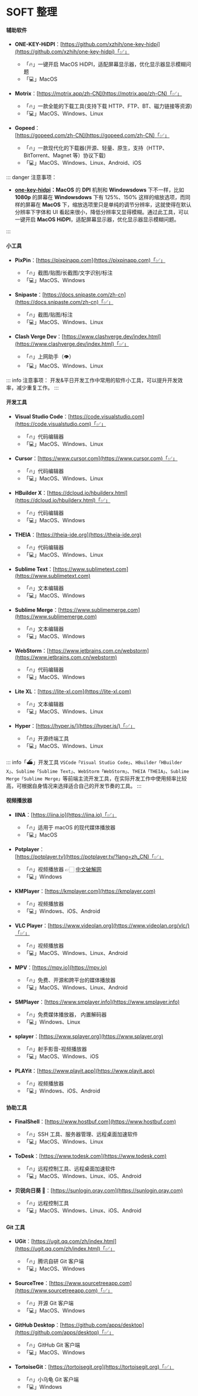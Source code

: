 # SOFT 整理

#### 辅助软件

-   **ONE-KEY-HiDPI**：[https://github.com/xzhih/one-key-hidpi](https://github.com/xzhih/one-key-hidpi)「✅」

    -   「🔥」一键开启 MacOS HiDPI，适配屏幕显示器，优化显示器显示模糊问题
    -   「💻」MacOS

-   **Motrix**：[https://motrix.app/zh-CN](https://motrix.app/zh-CN)「✅」

    -   「🔥」一款全能的下载工具(支持下载 HTTP、FTP、BT、磁力链接等资源)
    -   「💻」MacOS、Windows、Linux

-   **Gopeed**：[https://gopeed.com/zh-CN](https://gopeed.com/zh-CN)「✅」

    -   「🔥」一款现代化的下载器(开源、轻量、原生，支持（HTTP、BitTorrent、Magnet 等）协议下载)
    -   「💻」MacOS、Windows、Linux、Android、iOS

::: danger 注意事项：

-   [**one-key-hidpi**](https://github.com/xzhih/one-key-hidpi/blob/master/README-zh.md)**：MacOS** 的 **DPI** 机制和 **Windowsdows** 下不一样，比如 **1080p** 的屏幕在 **Windowsdows** 下有 125%、150% 这样的缩放选项，而同样的屏幕在 **MacOS** 下，缩放选项里只是单纯的调节分辨率，这就使得在默认分辨率下字体和 UI 看起来很小，降低分辨率又显得模糊。通过此工具，可以一键开启 **MacOS** **HiDPI**，适配屏幕显示器，优化显示器显示模糊问题。

:::

#### 小工具

-   **PixPin**：[https://pixpinapp.com](https://pixpinapp.com)「✅」

    -   「🔥」截图/贴图/长截图/文字识别/标注
    -   「💻」MacOS、Windows

-   **Snipaste**：[https://docs.snipaste.com/zh-cn](https://docs.snipaste.com/zh-cn)「✅」

    -   「🔥」截图/贴图/标注
    -   「💻」MacOS、Windows、Linux

-   **Clash Verge Dev**：[https://www.clashverge.dev/index.html](https://www.clashverge.dev/index.html)「✅」

    -   「🔥」上网助手（👁）
    -   「💻」MacOS、Windows、Linux

::: info 注意事项：
开发&平日开发工作中常用的软件小工具，可以提升开发效率，减少重复工作。
:::

#### 开发工具

-   **Visual Studio Code**：[https://code.visualstudio.com](https://code.visualstudio.com)「✅」

    -   「🔥」代码编辑器
    -   「💻」MacOS、Windows、Linux

-   **Cursor**：[https://www.cursor.com](https://www.cursor.com)「✅」

    -   「🔥」代码编辑器
    -   「💻」MacOS、Windows、Linux

-   **HBuilder X**：[https://dcloud.io/hbuilderx.html](https://dcloud.io/hbuilderx.html)「✅」

    -   「🔥」代码编辑器
    -   「💻」MacOS、Windows

-   **THEIA**：[https://theia-ide.org](https://theia-ide.org)

    -   「🔥」代码编辑器
    -   「💻」MacOS、Windows、Linux

-   **Sublime Text**：[https://www.sublimetext.com](https://www.sublimetext.com)

    -   「🔥」文本编辑器
    -   「💻」MacOS、Windows

-   **Sublime Merge**：[https://www.sublimemerge.com](https://www.sublimemerge.com)

    -   「🔥」文本编辑器
    -   「💻」MacOS、Windows

-   **WebStorm**：[https://www.jetbrains.com.cn/webstorm](https://www.jetbrains.com.cn/webstorm)

    -   「🔥」代码编辑器
    -   「💻」MacOS、Windows

-   **Lite XL**：[https://lite-xl.com](https://lite-xl.com)

    -   「🔥」文本编辑器
    -   「💻」MacOS、Windows、Linux

-   **Hyper**：[https://hyper.is/](https://hyper.is/)「✅」

    -   「🔥」开源终端工具
    -   「💻」MacOS、Windows、Linux

::: info「⛴」开发工具
`VSCode「Visual Studio Code」`、`HBuilder「HBuilder X」`、`Sublime「Sublime Text」`、`WebStorm「WebStorm」`、`THEIA「THEIA」`、`Sublime Merge「Sublime Merge」`等前端主流开发工具，在实际开发工作中使用频率比较高，可根据自身情况来选择适合自己的开发节奏的工具。
:::

#### 视频播放器

-   **IINA**：[https://iina.io](https://iina.io)「✅」

    -   「🔥」适用于 macOS 的现代媒体播放器
    -   「💻」MacOS

-   **Potplayer**：[https://potplayer.tv](https://potplayer.tv/?lang=zh_CN)「✅」

    -   「🔥」视频播放器 👉🏻 [中文破解网](http://www.potplayercn.com)
    -   「💻」Windows

-   **KMPlayer**：[https://kmplayer.com](https://kmplayer.com)

    -   「🔥」视频播放器
    -   「💻」Windows、iOS、Android

-   **VLC Player**：[https://www.videolan.org](https://www.videolan.org/vlc/)「✅」

    -   「🔥」视频播放器
    -   「💻」MacOS、Windows、Linux、Android

-   **MPV**：[https://mpv.io](https://mpv.io)

    -   「🔥」免费、开源和跨平台的媒体播放器
    -   「💻」MacOS、Windows、Linux、Android

-   **SMPlayer**：[https://www.smplayer.info](https://www.smplayer.info)

    -   「🔥」免费媒体播放器， 内置解码器
    -   「💻」Windows、Linux

-   **splayer**：[https://www.splayer.org](https://www.splayer.org)

    -   「🔥」射手影音-视频播放器
    -   「💻」MacOS、Windows、iOS

-   **PLAYit**：[https://www.playit.app](https://www.playit.app)

    -   「🔥」视频播放器
    -   「💻」Windows、iOS、Android

#### 协助工具

-   **FinalShell**：[https://www.hostbuf.com](https://www.hostbuf.com)

    -   「🔥」SSH 工具、服务器管理、远程桌面加速软件
    -   「💻」MacOS、Windows、Linux

-   **ToDesk**：[https://www.todesk.com](https://www.todesk.com)

    -   「🔥」远程控制工具、远程桌面加速软件
    -   「💻」MacOS、Windows、Linux、iOS、Android

-   **贝锐向日葵 🌻**：[https://sunlogin.oray.com](https://sunlogin.oray.com)

    -   「🔥」远程控制工具
    -   「💻」MacOS、Windows、Linux、iOS、Android

#### Git 工具

-   **UGit**：[https://ugit.qq.com/zh/index.html](https://ugit.qq.com/zh/index.html)「✅」

    -   「🔥」腾讯自研 Git 客户端
    -   「💻」MacOS、Windows

-   **SourceTree**：[https://www.sourcetreeapp.com](https://www.sourcetreeapp.com)「✅」

    -   「🔥」开源 Git 客户端
    -   「💻」MacOS、Windows

-   **GitHub Desktop**：[https://github.com/apps/desktop](https://github.com/apps/desktop)「✅」

    -   「🔥」GitHub Git 客户端
    -   「💻」MacOS、Windows

-   **TortoiseGit**：[https://tortoisegit.org](https://tortoisegit.org)「✅」

    -   「🔥」小乌龟 Git 客户端
    -   「💻」Windows
